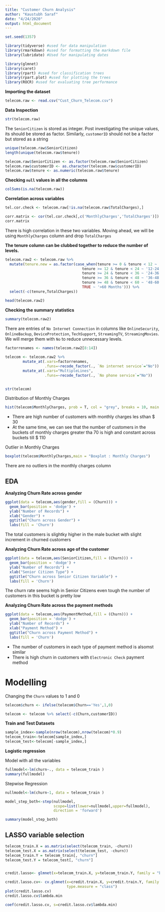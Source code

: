 ```yaml
---
title: "Customer Churn Analysis"
author: "Kaustubh Saraf"
date: "4/24/2020"
output: html_document
---
```



```r

set.seed(1357)

library(tidyverse) #used for data manipulation
library(rmarkdown) #used for formatting the markdown file
library(lubridate) #Used for manipulating dates

library(glmnet)
library(caret)
library(rpart) #used for classification trees
library(rpart.plot) #used for plotting the trees
library(ROCR) #used for evaluating tree performance
```


**Importing the dataset**
```r
telecom.raw <- read.csv("Cust_Churn_Telecom.csv")
```


**Data Inspection**
```r
str(telecom.raw)
```

The `SeniorCitizen` is stored as integer. Post investigating the unique values, its should be stored as factor.
Similarly, `customerID` should not be a factor but stored as a string
```r
unique(telecom.raw$SeniorCitizen)
length(unique(telecom.raw$tenure))

telecom.raw$SeniorCitizen <- as.factor(telecom.raw$SeniorCitizen)
telecom.raw$customerID <- as.character(telecom.raw$customerID)
telecom.raw$tenure <- as.numeric(telecom.raw$tenure)
```

**Checking `null` values in all the columns**
```r
colSums(is.na(telecom.raw))
```

**Correlation across variables**
```r
tel.cor.check <- telecom.raw[!is.na(telecom.raw$TotalCharges),]

corr.matrix <- cor(tel.cor.check[,c('MonthlyCharges','TotalCharges')])
corr.matrix
```
There is high correlation in these two variables. Moving ahead, we will be using `MonthlyCharges` column and drop `TotalCharges`



**The tenure column can be clubbed together to reduce the number of levels.**
```r
telecom.raw2 <- telecom.raw %>%
  mutate(tenure.new = as.factor(case_when(tenure >= 0 & tenure < 12 ~ '0-12 Months',
                                   tenure >= 12 & tenure < 24 ~ '12-24 Months',
                                   tenure >= 24 & tenure < 36 ~ '24-36 Months',
                                   tenure >= 36 & tenure < 48 ~ '36-48 Months',
                                   tenure >= 48 & tenure < 60 ~ '48-60 Months',
                                   TRUE ~ '>60 Months'))) %>% 
  select(-c(tenure,TotalCharges))

head(telecom.raw2)
```



**Checking the summary statistics**
```r
summary(telecom.raw2)
```

There are entries of `No Internet Connection` in columns like `OnlineSecurity`, `OnlineBackup`, `DeviceProtection`, `TechSupport`, `StreamingTV`, `StreamingMovies`. We will merge them with `No` to reduce unnecessary levels.



```r
factorrenames <- names(telecom.raw2[8:14])
  
telecom <- telecom.raw2 %>%
        mutate_at(.vars=factorrenames,
                  .funs=~recode_factor(., `No internet service`="No")) %>%
        mutate_at(.vars="MultipleLines",
                  .funs=~recode_factor(., `No phone service`="No"))
  

str(telecom)
```


Distribution of Monthly Charges
```r
hist(telecom$MonthlyCharges, prob = T, col = "grey", breaks = 10, main = "Histogram of Monthly Charges", xlab = "Monthly Charges")
```
* There are high number of customers with monthly charges les sthan $ 30
* At the same time, we can see that the number of customers in the buckets of monthly charges greater tha 70 is high and constant across buckets till $ 110


Outlier in Monthly Charges
```r
boxplot(telecom$MonthlyCharges,main = "Boxplot : Monthly Charges")
```
There are no outliers in the monthly charges column


## EDA

**Analyzing Churn Rate across gender**
```r
ggplot(data = telecom,aes(gender,fill = (Churn))) +
  geom_bar(position = 'dodge') +
  ylab("Number of Records") +
  xlab("Gender") +
  ggtitle("Churn across Gender") +
  labs(fill = 'Churn')
```
The total customers is slightky higher in the male bucket with slight increment in churned customers

**Analyzing Churn Rate across age of the customer**
```r
ggplot(data = telecom,aes(SeniorCitizen,fill = (Churn))) +
  geom_bar(position = 'dodge') +
  ylab("Number of Records") +
  xlab("Senior Citizen Type") +
  ggtitle("Churn across Senior Citizen Variable") +
  labs(fill = 'Churn')
```
The churn rate seems high in Senior Citizens even tough the number of customers in this bucket is pretty low

**Analyzing Churn Rate across the payment methods**
```r
ggplot(data = telecom,aes(PaymentMethod,fill = (Churn))) +
  geom_bar(position = 'dodge') +
  ylab("Number of Records") +
  xlab("Payment Method") +
  ggtitle("Churn across Payment Method") +
  labs(fill = 'Churn')
```

* The number of customers in each type of payment method is alsomst similar
* There is high churn in customers with `Electronic Check` payment method


# Modelling

Changing the `Churn` values to 1 and 0
```r
telecom$churn <- ifelse(telecom$Churn=='Yes',1,0)

telecom <- telecom %>% select(-c(Churn,customerID))
```


**Train and Test Datasets**
```r
sample_index<-sample(nrow(telecom),nrow(telecom)*0.9)
telecom_train<-telecom[sample_index,]
telecom_test<-telecom[-sample_index,]
```



**Logistic regression**

Model with all the variables
```r
fullmodel<-lm(churn~., data = telecom_train )
summary(fullmodel)
```

Stepwise Regression
```r
nullmodel<-lm(churn~1, data = telecom_train )

model_step_both<-step(nullmodel,
                      scope=list(lower=nullmodel,upper=fullmodel),
                      direction = 'forward')

summary(model_step_both)
```


## LASSO variable selection
```r
telecom_train.X = as.matrix(select(telecom_train, -churn))
telecom_test.X = as.matrix(select(telecom_test, -churn))
telecom_train.Y = telecom_train[, "churn"]
telecom_test.Y = telecom_test[, "churn"]


credit.lasso<- glmnet(x=telecom_train.X, y=telecom_train.Y, family = "binomial")

credit.lasso.cv<- cv.glmnet(x=credit.train.X, y=credit.train.Y, family = "binomial", 
                            type.measure = "class")
plot(credit.lasso.cv)
credit.lasso.cv$lambda.min

coef(credit.lasso.cv, s=credit.lasso.cv$lambda.min)
```




